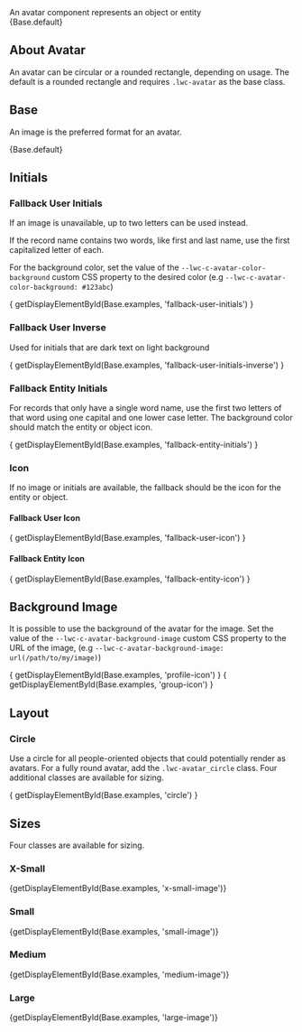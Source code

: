 
<div className="doc lead">
  An avatar component represents an object or entity
</div>

<CodeView exampleOnly>
  {Base.default}
</CodeView>

## About Avatar
An avatar can be circular or a rounded rectangle, depending on usage. The default is a rounded rectangle and requires `.lwc-avatar` as the base class.

## Base

An image is the preferred format for an avatar.

<CodeView>
  {Base.default}
</CodeView>

## Initials

### Fallback User Initials

If an image is unavailable, up to two letters can be used instead.

If the record name contains two words, like first and last name, use the first capitalized letter of each.

For the background color, set the value of the `--lwc-c-avatar-color-background` custom CSS property to the desired color (e.g `--lwc-c-avatar-color-background: #123abc`)

<CodeView>
  { getDisplayElementById(Base.examples, 'fallback-user-initials') }
</CodeView>

### Fallback User Inverse

Used for initials that are dark text on light background

<CodeView>
  { getDisplayElementById(Base.examples, 'fallback-user-initials-inverse') }
</CodeView>

### Fallback Entity Initials

For records that only have a single word name, use the first two letters of that word using one capital and one lower case letter. The background color should match the entity or object icon.

<CodeView>
  { getDisplayElementById(Base.examples, 'fallback-entity-initials') }
</CodeView>

### Icon

If no image or initials are available, the fallback should be the icon for the entity or object.

#### Fallback User Icon
<CodeView>
  { getDisplayElementById(Base.examples, 'fallback-user-icon') }
</CodeView>

#### Fallback Entity Icon
<CodeView>
  { getDisplayElementById(Base.examples, 'fallback-entity-icon') }
</CodeView>

## Background Image

It is possible to use the background of the avatar for the image. Set the value of the `--lwc-c-avatar-background-image` custom CSS property to the URL of the image, (e.g `--lwc-c-avatar-background-image: url(/path/to/my/image)`)

<CodeView>
  { getDisplayElementById(Base.examples, 'profile-icon') }
  { getDisplayElementById(Base.examples, 'group-icon') }
</CodeView>

## Layout

### Circle
Use a circle for all people-oriented objects that could potentially render as avatars. For a fully round avatar, add the `.lwc-avatar_circle` class. Four additional classes are available for sizing.

<CodeView>
  { getDisplayElementById(Base.examples, 'circle') }
</CodeView>

## Sizes
Four classes are available for sizing.

### X-Small

<CodeView toggleCode={false}>
  {getDisplayElementById(Base.examples, 'x-small-image')}
</CodeView>

### Small

<CodeView toggleCode={false}>
  {getDisplayElementById(Base.examples, 'small-image')}
</CodeView>

### Medium

<CodeView toggleCode={false}>
  {getDisplayElementById(Base.examples, 'medium-image')}
</CodeView>

### Large

<CodeView toggleCode={false}>
  {getDisplayElementById(Base.examples, 'large-image')}
</CodeView>
